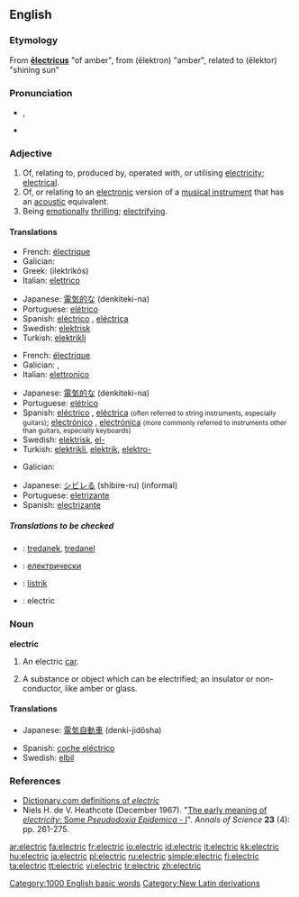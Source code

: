 ==English==

===Etymology===
From {{NL.}} '''[[electricus|ēlectricus]]''' "of amber", from {{AGr.}}  '''{{polytonic|[[ἤλεκτρον]]}}''' (ēlektron) "amber", related to '''{{polytonic|[[ἠλέκτωρ]]}}''' (ēlektor) "shining sun"

===Pronunciation===
*{{IPA|/ɪˈlɛktɹɪk/}}, {{SAMPA|/I"lEktrIk/}}
*{{audio|en-us-electric.ogg|Audio (US)}}

===Adjective===
{{en-adj|-}}

# Of, relating to, produced by, operated with, or utilising [[electricity]]; [[electrical]].
# Of, or relating to an [[electronic]] version of a [[musical instrument]] that has an [[acoustic]] equivalent.
# Being [[emotionally]] [[thrilling]]; [[electrifying]].

====Translations====
{{trans-top|electrical}}
*French: [[électrique]]
*Galician: {{trad|gl|eléctrico}} {{m}}
*Greek: {{t|el|ηλεκτρικός|m|}} (ilektrikós)
*Italian: [[elettrico]] {{m}}
{{trans-mid}}
*Japanese: [[電気的な]] (denkiteki-na)
*Portuguese: [[elétrico]]
*Spanish: [[eléctrico]] {{m}}, [[eléctrica]] {{f}}
*Swedish: [[elektrisk]]
*Turkish: [[elektrikli]]
{{trans-bottom}}

{{trans-top|electronic (musical instrument)}}
*French: [[électrique]]
*Galician: {{trad|gl|eléctrico}} {{m}}, {{trad|gl|eléctrica}} {{f}}
*Italian: [[elettronico]] {{m}}
{{trans-mid}}
*Japanese: [[電気的な]] (denkiteki-na)
*Portuguese: [[elétrico]]
*Spanish: [[eléctrico]] {{m}}, [[eléctrica]] {{f}} <small>(often referred to string instruments, especially guitars)</small>; [[electrónico]] {{m}}, [[electrónica]] {{f}} <small>(more commonly referred to instruments other than guitars, especially keyboards)</small>
*Swedish: [[elektrisk]], [[el-]]
*Turkish: [[elektrikli]], [[elektrik]], [[elektro-]]
{{trans-bottom}}

{{trans-top|emotionally thrilling}}
*Galician: {{trad|gl|electrizante}}
{{trans-mid}}
*Japanese: [[シビレる]] (shibire-ru) (informal)
*Portuguese: [[eletrizante]]
*Spanish: [[electrizante]]
{{trans-bottom}}

=====Translations to be checked=====
{{checktrans}}
*{{ttbc|Breton}}: [[tredanek]], [[tredanel]]
*{{ttbc|Bulgarian}}: [[електрически]]
*{{ttbc|Indonesian}}: [[listrik]]
*{{ttbc|Interlingua}}: electric

===Noun===
'''electric'''

# {{rare}} An electric [[car]].
# {{archaic}} A substance or object which can be electrified; an insulator or non-conductor, like amber or glass.

====Translations====
{{trans-top|electric car}}
*Japanese: [[電気自動車]] (denki-jidōsha)
{{trans-mid}}
*Spanish: [[coche eléctrico]] {{m}}
*Swedish: [[elbil]]
{{trans-bottom}}

===References===
{{R:Webster 1828}}
{{R:Webster 1913}}
* [http://dictionary.reference.com/browse/electric Dictionary.com definitions of ''electric'']
* Niels H. de V. Heathcote (December 1967). "[http://dx.doi.org/10.1080/00033796700203316 The early meaning of ''electricity'': Some ''Pseudodoxia Epidemica'' - I]". ''Annals of Science'' '''23''' (4): pp. 261-275.

[[Category:1000 English basic words]]
[[Category:New Latin derivations]]

[[ar:electric]]
[[fa:electric]]
[[fr:electric]]
[[io:electric]]
[[id:electric]]
[[it:electric]]
[[kk:electric]]
[[hu:electric]]
[[ja:electric]]
[[pl:electric]]
[[ru:electric]]
[[simple:electric]]
[[fi:electric]]
[[ta:electric]]
[[tt:electric]]
[[vi:electric]]
[[tr:electric]]
[[zh:electric]]